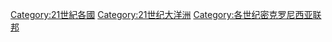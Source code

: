 [[Category:21世紀各國|Category:21世紀各國]]
[[Category:21世纪大洋洲|Category:21世纪大洋洲]]
[[Category:各世纪密克罗尼西亚联邦|Category:各世纪密克罗尼西亚联邦]]